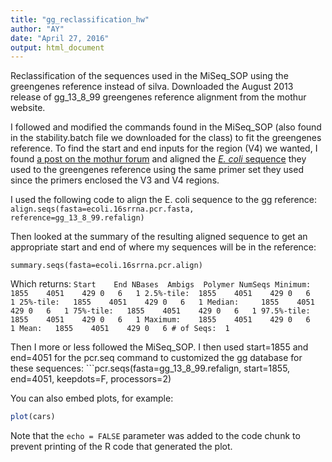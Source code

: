 ```yaml
---
title: "gg_reclassification_hw"
author: "AY"
date: "April 27, 2016"
output: html_document
---
```


Reclassification of the sequences used in the MiSeq_SOP using the greengenes reference instead of silva. Downloaded the August 2013 release of gg_13_8_99 greengenes reference alignment from the mothur website.

I followed and modified the commands found in the MiSeq_SOP (also found in the stability.batch file we downloaded for the class) to fit the greengenes reference. To find the start and end inputs for the region (V4) we wanted, I found [a post on the mothur forum](http://www.mothur.org/forum/viewtopic.php?t=2498#p10529) and aligned the [*E. coli* sequence](http://www.ncbi.nlm.nih.gov/nuccore/174375?report=fasta) they used to the greengenes reference using the same primer set they used since the primers enclosed the V3 and V4 regions.

I used the following code to align the E. coli sequence to the gg reference:
```align.seqs(fasta=ecoli.16srrna.pcr.fasta, reference=gg_13_8_99.refalign)```

Then looked at the summary of the resulting aligned sequence to get an appropriate start and end of where my sequences will be in the reference:

```summary.seqs(fasta=ecoli.16srrna.pcr.align)```

Which returns:
```Start	End	NBases	Ambigs	Polymer	NumSeqs
Minimum:	1855	4051	429	0	6	1
2.5%-tile:	1855	4051	429	0	6	1
25%-tile:	1855	4051	429	0	6	1
Median: 	1855	4051	429	0	6	1
75%-tile:	1855	4051	429	0	6	1
97.5%-tile:	1855	4051	429	0	6	1
Maximum:	1855	4051	429	0	6	1
Mean:	1855	4051	429	0	6
# of Seqs:	1```

Then I more or less followed the MiSeq_SOP. I then used start=1855 and end=4051 for the pcr.seq command to customized the gg database for these sequences:
```pcr.seqs(fasta=gg_13_8_99.refalign, start=1855, end=4051, keepdots=F, processors=2)


You can also embed plots, for example:

```r
plot(cars)
```

Note that the `echo = FALSE` parameter was added to the code chunk to prevent printing of the R code that generated the plot.
